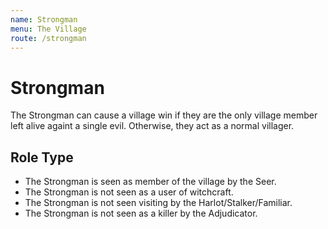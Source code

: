 ```yaml
---
name: Strongman
menu: The Village
route: /strongman
---
```


# Strongman

The Strongman can cause a village win if they are the only village member left alive againt a single evil. Otherwise, they act as a normal villager.

## Role Type

- The Strongman is seen as member of the village by the Seer.
- The Strongman is not seen as a user of witchcraft.
- The Strongman is not seen visiting by the Harlot/Stalker/Familiar.
- The Strongman is not seen as a killer by the Adjudicator.
